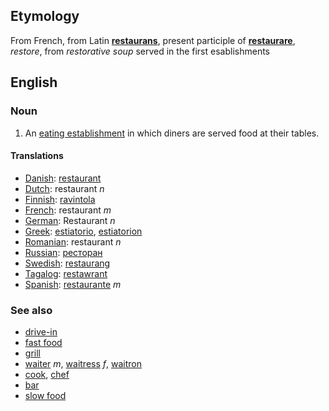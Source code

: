 ==Etymology==
From French, from Latin '''[[restaurans]]''', present participle of '''[[restaurare]]''', ''restore'', from ''restorative soup'' served in the first esablishments

==English==
=== Noun ===

#An [[eating establishment]] in which diners are served food at their tables.

==== Translations ====
*[[Danish]]: [[restaurant]]
*[[Dutch]]: restaurant ''n''
*[[Finnish]]: [[ravintola]]
*[[French]]: restaurant ''m''
*[[German]]: Restaurant ''n''
*[[Greek]]: [[estiatorio]], [[estiatorion]]
*[[Romanian]]: restaurant ''n''
*[[Russian]]: [[ресторан]]
*[[Swedish]]: [[restaurang]]
*[[Tagalog]]: [[restawrant]]
*[[Spanish]]: [[restaurante]] ''m''

===See also===
*[[drive-in]]
*[[fast food]]
*[[grill]]
*[[waiter]] ''m'',  [[waitress]] ''f'', [[waitron]]
*[[cook]], [[chef]]
*[[bar]]
*[[slow food]]